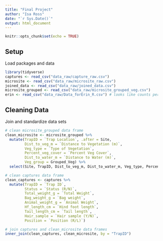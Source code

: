 ```yaml
---
title: "Final Project"
author: "Isa Ross"
date: "`r Sys.Date()`"
output: html_document
---
```


```r
knitr::opts_chunk$set(echo = TRUE)
```

## Setup

Load packages and data

```r
library(tidyverse)
captures <- read_csv("data_raw/capture_raw.csv")
microsite <- read_csv("data_raw/microsite_raw.csv")
joined_data <- read_csv("data_raw/joined_data.csv")
microsite_grouped <- read_csv("data_raw/microsite_grouped_veg.csv")
erin <- read_csv("data_raw/Data_forErin_R.csv") # looks like counts per genus
```

## Cleaning Data

Join and standardize data sets

```r
# clean microsite_grouped data frame
clean_microsite <- microsite_grouped %>% 
  mutate(TrapID = `Trap Location`, .after = Site,
         Dist_to_veg_m = `Distance to Vegetation (m)`,
         Veg_type = `Type of Vegetation`,
         Percent_veg_cover = `Percent Veg Cover`,
         Dist_to_water_m = `Distance to Water (m)`,
         Veg_group = Grouped_Veg) %>% 
  select(Site, TrapID, Dist_to_veg_m, Dist_to_water_m, Veg_type, Percent_veg_cover, Veg_group)

# clean captures data frame
clean_captures <- captures %>% 
  mutate(TrapID = `Trap ID`,
         Status = `Status (R/N)`,
         Total_weight_g = `Total Weight`,
         Bag_weight_g = `Bag weight`,
         Animal_weight_g = `Animal Weight`,
         Hf_length_cm = `Hind foot length`,
         Tail_length_cm = `Tail length`,
         Hair_sample = `Hair sample (Y/N)`,
         Position = `Position (R/L)`)

# join captures and clean_microsite data frames
inner_join(clean_captures, clean_microsite, by = "TrapID")
```
